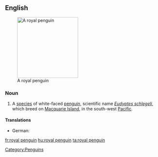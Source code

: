 ==English==
{{wikipedia}}
[[Image:RoyalPenguins2.JPG|200px|thumb|right|A royal penguin]]

===Noun===
{{en-noun|sg=[[royal]] [[penguin]]}}

# A [[species]] of white-faced [[penguin]], scientific name ''[[Eudyptes schlegeli]]'', which breed on [[Macquarie Island]], in the south-west [[Pacific]].

====Translations====
* German: {{t+|de|Haubenpinguin|m}}
[[Category:Penguins]]

[[fr:royal penguin]]
[[hu:royal penguin]]
[[ta:royal penguin]]